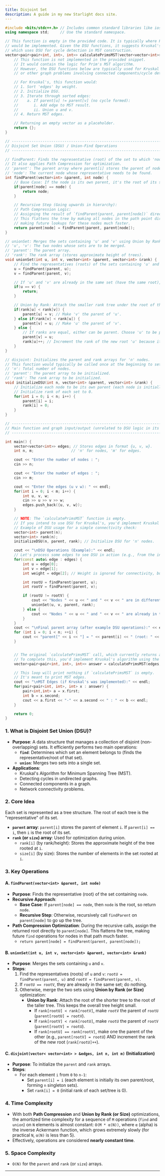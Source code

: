 ```yaml
---
title: Disjoint Set
description: A guide in my new Starlight docs site.
---
```


```cpp
#include <bits/stdc++.h> // Includes common standard libraries like iostream, vector, etc.
using namespace std;     // Use the standard namespace.

// This function is empty in the provided code. It is typically where Prim's algorithm
// would be implemented. Given the DSU functions, it suggests Kruskal's algorithm,
// which uses DSU for cycle detection in MST construction.
vector<pair<pair<int, int>, int>> calculatePrimsMST(vector<vector<int>> &edges, int n, int m) {
    // This function is not implemented in the provided snippet.
    // It would contain the logic for Prim's MST algorithm.
    // However, the DSU functions below are typically used for Kruskal's MST algorithm
    // or other graph problems involving connected components/cycle detection.

    // For Kruskal's, this function would:
    // 1. Sort 'edges' by weight.
    // 2. Initialize DSU.
    // 3. Iterate through sorted edges:
    //    a. If parent[u] != parent[v] (no cycle formed):
    //       i. Add edge to MST result.
    //       ii. Union u and v.
    // 4. Return MST edges.

    // Returning an empty vector as a placeholder.
    return {};
}

// ----------------------------------------------------------------------------------
// Disjoint Set Union (DSU) / Union-Find Operations
// ----------------------------------------------------------------------------------

// findParent: Finds the representative (root) of the set to which 'node' belongs.
// It also applies Path Compression for optimization.
// 'parent': The parent array where parent[i] stores the parent of node i.
// 'node': The current node whose representative needs to be found.
int findParent(vector<int> &parent, int node) {
    // Base Case: If the node is its own parent, it's the root of its set.
    if(parent[node] == node) {
        return node;
    }

    // Recursive Step (Going upwards in hierarchy):
    // Path Compression Logic:
    // Assigning the result of `findParent(parent, parent[node])` directly to `parent[node]`.
    // This flattens the tree by making all nodes in the path point directly to the root,
    // making future lookups for these nodes much faster.
    return parent[node] = findParent(parent, parent[node]);
}

// unionSet: Merges the sets containing 'u' and 'v' using Union by Rank optimization.
// 'u', 'v': The two nodes whose sets are to be merged.
// 'parent': The parent array.
// 'rank': The rank array (stores approximate height of trees).
void unionSet(int u, int v, vector<int> &parent, vector<int> &rank) {
    // Find the representatives (roots) of the sets containing 'u' and 'v'.
    u = findParent(parent, u);
    v = findParent(parent, v);

    // If 'u' and 'v' are already in the same set (have the same root), do nothing.
    if(u == v) {
        return;
    }

    // Union by Rank: Attach the smaller rank tree under the root of the larger rank tree.
    if(rank[u] < rank[v]) {
        parent[u] = v; // Make 'v' the parent of 'u'.
    } else if(rank[v] < rank[u]) {
        parent[v] = u; // Make 'u' the parent of 'v'.
    } else {
        // If ranks are equal, either can be parent. Choose 'u' to be parent of 'v'.
        parent[v] = u;
        rank[u]++; // Increment the rank of the new root 'u' because its height increased.
    }
}

// disjoint: Initializes the parent and rank arrays for 'n' nodes.
// This function would typically be called once at the beginning to set up the DSU structure.
// 'n': Total number of nodes.
// 'parent': The parent array to be initialized.
// 'rank': The rank array to be initialized.
void initializeDSU(int n, vector<int> &parent, vector<int> &rank) {
    // Initialize each node to be its own parent (each node is initially in its own set).
    // Initialize rank of each set to 0.
    for(int i = 0; i < n; i++) {
        parent[i] = i;
        rank[i] = 0;
    }
}

// ----------------------------------------------------------------------------------
// Main function and graph input/output (unrelated to DSU logic in its current form)
// ----------------------------------------------------------------------------------

int main() {
    vector<vector<int>> edges; // Stores edges in format {u, v, w}.
    int n, m;                 // 'n' for nodes, 'm' for edges.

    cout << "Enter the number of nodes : ";
    cin >> n;

    cout << "Enter the number of edges : ";
    cin >> m;

    cout << "Enter the edges (u v w): " << endl;
    for(int i = 0; i < m; i++) {
        int u, v, w;
        cin >> u >> v >> w;
        edges.push_back({u, v, w});
    }

    // NOTE: The `calculatePrimsMST` function is empty.
    // If you intend to use DSU for Kruskal's, you'd implement Kruskal's here or in a separate function.
    // Example of DSU usage for a simple connectivity check:
    vector<int> parent(n);
    vector<int> rank(n);
    initializeDSU(n, parent, rank); // Initialize DSU for 'n' nodes.

    cout << "\nDSU Operations (Example):" << endl;
    // Let's process some edges to see DSU in action (e.g., from the input 'edges')
    for(const auto& edge : edges) {
        int u = edge[0];
        int v = edge[1];
        int weight = edge[2]; // Weight is ignored for connectivity, but part of edge struct.

        int rootU = findParent(parent, u);
        int rootV = findParent(parent, v);

        if (rootU != rootV) {
            cout << "Nodes " << u << " and " << v << " are in different components. Unioning them." << endl;
            unionSet(u, v, parent, rank);
        } else {
            cout << "Nodes " << u << " and " << v << " are already in the same component (edge " << u << "-" << v << " forms a cycle)." << endl;
        }
    }
    cout << "\nFinal parent array (after example DSU operations):" << endl;
    for (int i = 0; i < n; ++i) {
        cout << "parent[" << i << "] = " << parent[i] << " (root: " << findParent(parent, i) << ")" << endl;
    }


    // The original `calculatePrimsMST` call, which currently returns an empty vector.
    // To complete this, you'd implement Kruskal's algorithm using the DSU functions.
    vector<pair<pair<int, int>, int>> answer = calculatePrimsMST(edges, n, m);

    // This loop will print nothing if `calculatePrimsMST` is empty.
    // It's meant to print MST edges.
    cout << "\nMST Edges (if Kruskal's was implemented):" << endl;
    for(pair<pair<int, int>, int> x : answer) {
        pair<int,int> a = x.first;
        int b = x.second;
        cout << a.first << "-" << a.second << " : " << b << endl;
    }

    return 0;
}
```

### 1\. What is Disjoint Set Union (DSU)?

  * **Purpose**: A data structure that manages a collection of disjoint (non-overlapping) sets. It efficiently performs two main operations:
      * **`find`**: Determines which set an element belongs to (finds the representative/root of that set).
      * **`union`**: Merges two sets into a single set.
  * **Applications**:
      * Kruskal's Algorithm for Minimum Spanning Tree (MST).
      * Detecting cycles in undirected graphs.
      * Connected components in a graph.
      * Network connectivity problems.

### 2\. Core Idea

Each set is represented as a tree structure. The root of each tree is the "representative" of its set.

  * **`parent` array**: `parent[i]` stores the parent of element `i`. If `parent[i] == i`, then `i` is the root of its set.
  * **`rank` (or `size`) array**: Used for optimization during union.
      * `rank[i]` (by rank/height): Stores the approximate height of the tree rooted at `i`.
      * `size[i]` (by size): Stores the number of elements in the set rooted at `i`.

### 3\. Key Operations

#### A. `findParent(vector<int> &parent, int node)`

  * **Purpose**: Finds the representative (root) of the set containing `node`.
  * **Recursive Approach**:
      * **Base Case**: If `parent[node] == node`, then `node` is the root, so return `node`.
      * **Recursive Step**: Otherwise, recursively call `findParent` on `parent[node]` to go up the tree.
  * **Path Compression Optimization**: During the recursive calls, assign the returned root directly to `parent[node]`. This flattens the tree, making future `find` operations for nodes in that path much faster.
      * `return parent[node] = findParent(parent, parent[node]);`

#### B. `unionSet(int u, int v, vector<int> &parent, vector<int> &rank)`

  * **Purpose**: Merges the sets containing `u` and `v`.
  * **Steps**:
    1.  Find the representatives (roots) of `u` and `v`: `rootU = findParent(parent, u)` and `rootV = findParent(parent, v)`.
    2.  If `rootU == rootV`, they are already in the same set; do nothing.
    3.  Otherwise, merge the two sets using **Union by Rank (or Size)** optimization:
          * **Union by Rank**: Attach the root of the shorter tree to the root of the taller tree. This keeps the overall tree height small.
              * If `rank[rootU] < rank[rootV]`, make `rootV` the parent of `rootU` (`parent[rootU] = rootV`).
              * If `rank[rootV] < rank[rootU]`, make `rootU` the parent of `rootV` (`parent[rootV] = rootU`).
              * If `rank[rootU] == rank[rootV]`, make one the parent of the other (e.g., `parent[rootV] = rootU`) AND increment the rank of the new root (`rank[rootU]++`).

#### C. `disjoint(vector< vector<int> > &edges, int n, int m)` (Initialization)

  * **Purpose**: To initialize the `parent` and `rank` arrays.
  * **Steps**:
      * For each element `i` from `0` to `n-1`:
          * Set `parent[i] = i` (each element is initially its own parent/root, forming `n` singleton sets).
          * Set `rank[i] = 0` (initial rank of each set/tree is 0).

### 4\. Time Complexity

  * With both **Path Compression** and **Union by Rank (or Size)** optimizations, the amortized time complexity for a sequence of `M` operations (`find` and `union`) on `N` elements is almost constant: `O(M * α(N))`, where `α` (alpha) is the inverse Ackermann function, which grows extremely slowly (for practical `N`, `α(N)` is less than 5).
  * Effectively, operations are considered **nearly constant time**.

### 5\. Space Complexity

  * `O(N)` for the `parent` and `rank` (or `size`) arrays.

-----


